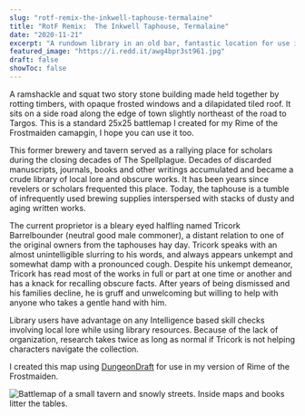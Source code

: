```yaml
---
slug: "rotf-remix-the-inkwell-taphouse-termalaine"
title: "RotF Remix:  The Inkwell Taphouse, Termalaine"
date: "2020-11-21"
excerpt: "A rundown library in an old bar, fantastic location for use in your 5th edition Icewind Dale Rime of the Frostmaiden game."
featured_image: "https://i.redd.it/awg4bpr3st961.jpg"
draft: false
showToc: false
---
```


A ramshackle and squat two story stone building made held together by rotting timbers, with opaque frosted windows and a dilapidated tiled roof. It sits on a side road along the edge of town slightly northeast of the road to Targos.  This is a standard 25x25 battlemap I created for my Rime of the Frostmaiden camapgin, I hope you can use it too.

This former brewery and tavern served as a rallying place for scholars during the closing decades of The Spellplague. Decades of discarded manuscripts, journals, books and other writings accumulated and became a crude library of local lore and obscure works. It has been years since revelers or scholars frequented this place. Today, the taphouse is a tumble of infrequently used brewing supplies interspersed with stacks of dusty and aging written works.

The current proprietor is a bleary eyed halfling named Tricork Barrelbounder (neutral good male commoner), a distant relation to one of the original owners from the taphouses hay day. Tricork speaks with an almost unintelligible slurring to his words, and always appears unkempt and somewhat damp with a pronounced cough. Despite his unkempt demeanor, Tricork has read most of the works in full or part at one time or another and has a knack for recalling obscure facts. After years of being dismissed and his families decline, he is gruff and unwelcoming but willing to help with anyone who takes a gentle hand with him.

Library users have advantage on any Intelligence based skill checks involving local lore while using library resources. Because of the lack of organization, research takes twice as long as normal if Tricork is not helping characters navigate the collection.

I created this map using <a href="https://dungeondraft.net/" target="_blank" rel="noreferrer noopener">DungeonDraft</a> for use in my version of Rime of the Frostmaiden.

<img src="https://i.redd.it/awg4bpr3st961.jpg" alt="Battlemap of a small tavern and snowly streets. Inside maps and books litter the tables." />
